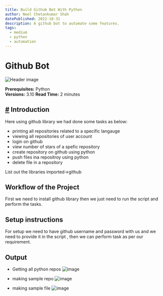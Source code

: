 ```yaml
---
title: Build Github Bot With Python
author: Neel Chetankumar Shah
datePublished: 2022-10-31
description: A github bot to automate some features.
tags:
  - medium
  - python
  - automation
---
```


# Github Bot 

<AuthorAvatar author_name="Neel Shah" author_avatar="URL" />

![Header image](https://user-images.githubusercontent.com/71593494/201167578-f78dd638-4dcc-4d4d-bbd9-37c594d92f55.png
)

**Prerequisites:** Python  
**Versions:** 3.10
**Read Time:** 2 minutes  

## [#](#-introduction) Introduction

 Here using github library we had done some tasks as below:
-  printing all repositories related to a specific langauge
- viewing all repositories of user account
- login on github
- view number of stars of a spefic repository
- create repository on github using python
- push files ina repositroy using python
- delete file in a repository



 List out the libraries imported->github


## Workflow of the Project

First we need to install github library then we just need to run the script and perform the tasks.


## Setup instructions
For setup we need to have github username and password with us and we need to provide it in the script , then we can perform task as per our requirement.




## Output
- Getting all python repos
![image](Image/output_1(git).png)

- making sample repo
![image](Image/output_2(git).png)

- making sample file
![image](Image/output_3(git).png)




